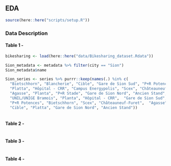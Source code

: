 ## EDA


```r
source(here::here("scripts/setup.R"))
```

### **Data Description**


#### **Table 1 - **
```r
bikesharing <- load(here::here("data/Bikesharing_dataset.Rdata"))

Sion_metadata <- metadata %>% filter(city == "Sion")
Sion_metadata$name

Sion_series <- series %>% purrr::keep(names(.) %in% c(
  "Bietschhorn", "Blancherie", "Cible", "Gare de Sion Sud", "P+R Potences",
  "Platta", "Hôpital - CRR", "Campus Energypolis", "Scex", "Châteauneuf-Furet",
  "Agasse", "Planta", "P+R Stade", "Gare de Sion Nord", "Ancien Stand",
  "UNIL/UNIGE Bramois", "Planta", "Hôpital - CRR",  "Gare de Sion Sud",
  "P+R Potences", "Bietschhorn", "Scex", "Châteauneuf-Furet",  "Agasse",
  "Cible", "Platta", "Gare de Sion Nord", "Ancien Stand"))



```

#### **Table 2 - **
```r

```

#### **Table 3 - **
```r

```

#### **Table 4 - **
```r

```

